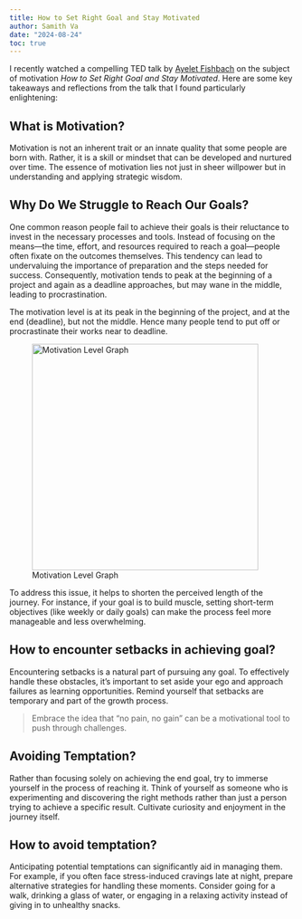 ```yaml
---
title: How to Set Right Goal and Stay Motivated 
author: Samith Va
date: "2024-08-24"
toc: true
---
```


I recently watched a compelling TED talk by [Ayelet Fishbach](https://www.youtube.com/watch?v=g3CvsPAF3_0&pp=ygUtaG93IHRvIHNldCB0aGUgcmlnaHQgZ29hbHMgYW5kIHN0YXkgbW90aXZhdGVk) on the subject of motivation *How to Set Right Goal and Stay Motivated*. Here are some key takeaways and reflections from the talk that I found particularly enlightening:

## What is Motivation? 

Motivation is not an inherent trait or an innate quality that some people are born with. Rather, it is a skill or mindset that can be developed and nurtured over time. The essence of motivation lies not just in sheer willpower but in understanding and applying strategic wisdom.

## Why Do We Struggle to Reach Our Goals?

One common reason people fail to achieve their goals is their reluctance to invest in the necessary processes and tools. Instead of focusing on the means—the time, effort, and resources required to reach a goal—people often fixate on the outcomes themselves. This tendency can lead to undervaluing the importance of preparation and the steps needed for success. Consequently, motivation tends to peak at the beginning of a project and again as a deadline approaches, but may wane in the middle, leading to procrastination.

The motivation level is at its peak in the beginning of the project, and at the end (deadline), but not the middle. Hence many people tend to put off or procrastinate their works near to deadline. 

![Motivation Level Graph](motivation_graph.png){width="400"}

To address this issue, it helps to shorten the perceived length of the journey. For instance, if your goal is to build muscle, setting short-term objectives (like weekly or daily goals) can make the process feel more manageable and less overwhelming. 

## How to encounter setbacks in achieving goal?

Encountering setbacks is a natural part of pursuing any goal. To effectively handle these obstacles, it’s important to set aside your ego and approach failures as learning opportunities. Remind yourself that setbacks are temporary and part of the growth process. 

> Embrace the idea that “no pain, no gain” can be a motivational tool to push through challenges.

## Avoiding Temptation?

Rather than focusing solely on achieving the end goal, try to immerse yourself in the process of reaching it. Think of yourself as someone who is experimenting and discovering the right methods rather than just a person trying to achieve a specific result. Cultivate curiosity and enjoyment in the journey itself.

## How to avoid temptation?

Anticipating potential temptations can significantly aid in managing them. For example, if you often face stress-induced cravings late at night, prepare alternative strategies for handling these moments. Consider going for a walk, drinking a glass of water, or engaging in a relaxing activity instead of giving in to unhealthy snacks.







